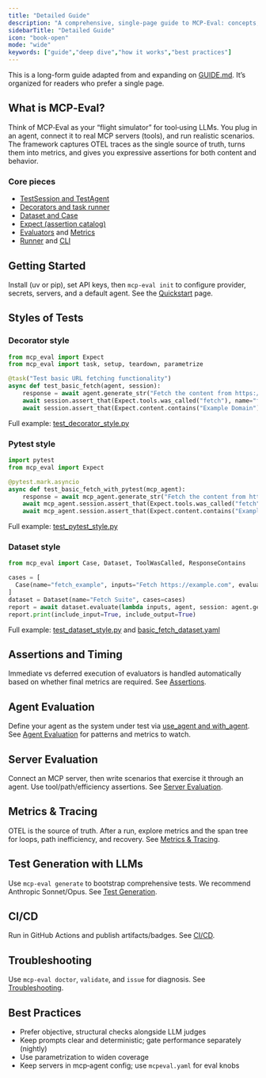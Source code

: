 ```yaml
---
title: "Detailed Guide"
description: "A comprehensive, single-page guide to MCP‑Eval: concepts, setup, styles, assertions, metrics, CLI, and best practices."
sidebarTitle: "Detailed Guide"
icon: "book-open"
mode: "wide"
keywords: ["guide","deep dive","how it works","best practices"]
---
```


This is a long-form guide adapted from and expanding on [GUIDE.md](../GUIDE.md). It’s organized for readers who prefer a single page.

## What is MCP‑Eval?

Think of MCP‑Eval as your “flight simulator” for tool‑using LLMs. You plug in an agent, connect it to real MCP servers (tools), and run realistic scenarios. The framework captures OTEL traces as the single source of truth, turns them into metrics, and gives you expressive assertions for both content and behavior.

### Core pieces

- [TestSession and TestAgent](../src/mcp_eval/session.py)
- [Decorators and task runner](../src/mcp_eval/core.py)
- [Dataset and Case](../src/mcp_eval/datasets.py)
- [Expect (assertion catalog)](../src/mcp_eval/catalog.py)
- [Evaluators](../src/mcp_eval/evaluators/) and [Metrics](../src/mcp_eval/metrics.py)
- [Runner](../src/mcp_eval/runner.py) and [CLI](../src/mcp_eval/cli/__init__.py)

## Getting Started

Install (uv or pip), set API keys, then `mcp-eval init` to configure provider, secrets, servers, and a default agent. See the [Quickstart](./quickstart.mdx) page.

<!-- TODO: Insert screenshots of init prompts and the first run summary. -->

## Styles of Tests

### Decorator style

```python
from mcp_eval import Expect
from mcp_eval import task, setup, teardown, parametrize

@task("Test basic URL fetching functionality")
async def test_basic_fetch(agent, session):
    response = await agent.generate_str("Fetch the content from https://example.com")
    await session.assert_that(Expect.tools.was_called("fetch"), name="fetch_called", response=response)
    await session.assert_that(Expect.content.contains("Example Domain"), name="contains_domain", response=response)
```

Full example: [test_decorator_style.py](../examples/mcp_server_fetch/tests/test_decorator_style.py)

### Pytest style

```python
import pytest
from mcp_eval import Expect

@pytest.mark.asyncio
async def test_basic_fetch_with_pytest(mcp_agent):
    response = await mcp_agent.generate_str("Fetch the content from https://example.com")
    await mcp_agent.session.assert_that(Expect.tools.was_called("fetch"), name="fetch_called", response=response)
    await mcp_agent.session.assert_that(Expect.content.contains("Example Domain"), name="contains_text", response=response)
```

Full example: [test_pytest_style.py](../examples/mcp_server_fetch/tests/test_pytest_style.py)

### Dataset style

```python
from mcp_eval import Case, Dataset, ToolWasCalled, ResponseContains

cases = [
  Case(name="fetch_example", inputs="Fetch https://example.com", evaluators=[ToolWasCalled("fetch"), ResponseContains("Example Domain")])
]
dataset = Dataset(name="Fetch Suite", cases=cases)
report = await dataset.evaluate(lambda inputs, agent, session: agent.generate_str(inputs))
report.print(include_input=True, include_output=True)
```

Full example: [test_dataset_style.py](../examples/mcp_server_fetch/tests/test_dataset_style.py) and [basic_fetch_dataset.yaml](../examples/mcp_server_fetch/datasets/basic_fetch_dataset.yaml)

## Assertions and Timing

Immediate vs deferred execution of evaluators is handled automatically based on whether final metrics are required. See [Assertions](./assertions.mdx).

## Agent Evaluation

Define your agent as the system under test via [use_agent and with_agent](../src/mcp_eval/config.py). See [Agent Evaluation](./agent-evaluation.mdx) for patterns and metrics to watch.

## Server Evaluation

Connect an MCP server, then write scenarios that exercise it through an agent. Use tool/path/efficiency assertions. See [Server Evaluation](./server-evaluation.mdx).

## Metrics & Tracing

OTEL is the source of truth. After a run, explore metrics and the span tree for loops, path inefficiency, and recovery. See [Metrics & Tracing](./metrics-tracing.mdx).

## Test Generation with LLMs

Use `mcp-eval generate` to bootstrap comprehensive tests. We recommend Anthropic Sonnet/Opus. See [Test Generation](./test-generation.mdx).

## CI/CD

Run in GitHub Actions and publish artifacts/badges. See [CI/CD](./ci-cd.mdx).

## Troubleshooting

Use `mcp-eval doctor`, `validate`, and `issue` for diagnosis. See [Troubleshooting](./troubleshooting.mdx).

## Best Practices

- Prefer objective, structural checks alongside LLM judges
- Keep prompts clear and deterministic; gate performance separately (nightly)
- Use parametrization to widen coverage
- Keep servers in mcp‑agent config; use `mcpeval.yaml` for eval knobs

<!-- TODO: Add a closing diagram summarizing the MCP‑Eval lifecycle (init → write tests → run → metrics → reports). -->


